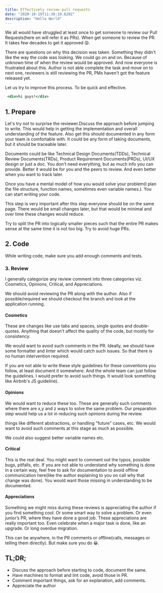 ```yaml
---
title: Effectively review pull requests
date: "2020-10-19T11:38:10.820Z"
description: "Hello World"
---
```


We all would have struggled at least once to get someone to review our Pull
Requests(here on will refer it as PRs). When get someone to review the PR. It
takes few decades to get it approved 😝.

There are questions on why this decision was taken. Something they didn't like
the way the code was looking. We could go on and on. Because of unknown time of
when the review would be approved. And now everyone is frustrated about this.
Author is not able complete the task and move on to next one, reviewers is still
reviewing the PR, PMs haven't got the feature released yet.

Let us try to improve this process. To be quick and effective.


```jsx
 <div>hi guys!</div>
```

## 1. Prepare

Let's try not to surprise the reviewer.Discuss the approach before jumping to
write. This would help in getting the implementation and overall understanding
of the feature. Also get this should documented in any form your team is
comfortable with. It could be any form of taking documents, but it should be
traceable later.

Documents could be like Technical Design Documents(TDDs), Technical Review
Documents(TRDs), Product Requirement Documents(PRDs), UI/UX design or just a
doc. You don't need everything, but as much info you can provide. Better it
would be for you and the peers to review. And even better when you want to track
later.

Once you have a mental model of how you would solve your problem(I plan the file
structure, function names, sometimes even variable names.). You can start
writing your code.

This step is very important after this step everyone should be on the same page.
There would be small changes later, but that would be minimal and over time
these changes would reduce.

Try to split the PR into logically smaller pieces such that the entire PR makes
sense at the same time it is not too big. Try to avoid huge PRs.

## 2. Code

While writing code, make sure you add enough comments and tests.

### 3. Review

I generally categorize any review comment into three categories viz. Cosmetics,
Opinions, Critical, and Appreciations.

We should avoid reviewing the PR along with the author. Also if
possible/required we should checkout the branch and look at the application
running.

#### Cosmetics

These are changes like use tabs and spaces, single quotes and double-quotes.
Anything that doesn't affect the quality of the code, but mostly for
consistency.

We would want to avoid such comments in the PR. Ideally, we should have some
formatter and linter which would catch such issues. So that there is no human
intervention required.

If you are not able to write these style guidelines for these conventions you
follow, at least document it somewhere. And the whole team can just follow the
guidelines. I would prefer to avoid such things. It would look something like
Airbnb's JS guideline).

#### Opinions

We would want to reduce these too. These are generally such comments where there
are x,y and z ways to solve the same problem. Our preparation step would help us
a lot in reducing such opinions during the review.

things like different abstractions, or handling "future" cases, etc. We would
want to avoid such comments at this stage as much as possible.

We could also suggest better variable names etc.

#### Critical

This is the real deal. You might want to comment out the typos, possible bugs,
pitfalls, etc. If you are not able to understand why something is done in a
certain way, feel free to ask for documentation to avoid offline communication
here(like the author explaining to you on call why that change was done). You
would want those missing in understanding to be documented.

#### Appreciations

Something we might miss during these reviews is appreciating the author if you
find something cool. Or some smart way to solve a problem. Or even junior’s PR,
where they have done a good job. These appreciations are really important too.
Even celebrate when a major task is done, like an upgrade. Or long overdue
migration.

This can be anywhere, in the PR comments or offline(calls, messages or telling
them directly). But make sure you do 😀.

## TL;DR;

- Discuss the approach before starting to code, document the same.
- Have machines to format and lint code, avoid those in PR.
- Comment important things, ask for an explanation, add comments.
- Appreciate the author
